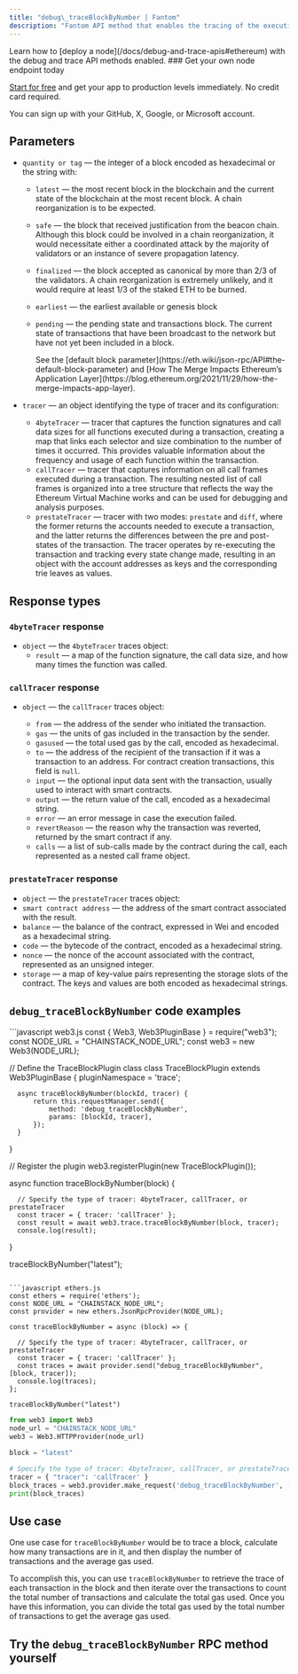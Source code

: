 ---
title: "debug\_traceBlockByNumber | Fantom"
description: "Fantom API method that enables the tracing of the execution of a specific block using its number. This method can be used to troubleshoot and analyze smart contracts and transactions on the BNB blockchain. It provides an in-depth trace of the block execution, with details on all the interactions, such as transactions and calls, that took place."
---

<Info>
  Learn how to [deploy a node](/docs/debug-and-trace-apis#ethereum) with the debug and trace API methods enabled.
</Info>

<Check>
  ### Get your own node endpoint today

  [Start for free](https://console.chainstack.com/) and get your app to production levels immediately. No credit card required.

  You can sign up with your GitHub, X, Google, or Microsoft account.
</Check>

## Parameters

* `quantity or tag` — the integer of a block encoded as hexadecimal or the string with:

  * `latest` — the most recent block in the blockchain and the current state of the blockchain at the most recent block. A chain reorganization is to be expected.

  * `safe` — the block that received justification from the beacon chain. Although this block could be involved in a chain reorganization, it would necessitate either a coordinated attack by the majority of validators or an instance of severe propagation latency.

  * `finalized` — the block accepted as canonical by more than 2/3 of the validators. A chain reorganization is extremely unlikely, and it would require at least 1/3 of the staked ETH to be burned.

  * `earliest` — the earliest available or genesis block

  * `pending` — the pending state and transactions block. The current state of transactions that have been broadcast to the network but have not yet been included in a block.

    <Info>
      See the [default block parameter](https://eth.wiki/json-rpc/API#the-default-block-parameter) and [How The Merge Impacts Ethereum’s Application Layer](https://blog.ethereum.org/2021/11/29/how-the-merge-impacts-app-layer).
    </Info>

* `tracer` — an object identifying the type of tracer and its configuration:

  * `4byteTracer` — tracer that captures the function signatures and call data sizes for all functions executed during a transaction, creating a map that links each selector and size combination to the number of times it occurred. This provides valuable information about the frequency and usage of each function within the transaction.
  * `callTracer` — tracer that captures information on all call frames executed during a transaction. The resulting nested list of call frames is organized into a tree structure that reflects the way the Ethereum Virtual Machine works and can be used for debugging and analysis purposes.
  * `prestateTracer` — tracer with two modes: `prestate` and `diff`, where the former returns the accounts needed to execute a transaction, and the latter returns the differences between the pre and post-states of the transaction. The tracer operates by re-executing the transaction and tracking every state change made, resulting in an object with the account addresses as keys and the corresponding trie leaves as values.

## Response types

### `4byteTracer` response

* `object` — the `4byteTracer` traces object:
  * `result` — a map of the function signature, the call data size, and how many times the function was called.

### `callTracer` response

* `object` — the `callTracer` traces object:

  * `from` — the address of the sender who initiated the transaction.
  * `gas` — the units of gas included in the transaction by the sender.
  * `gasused` — the total used gas by the call, encoded as hexadecimal.
  * `to` — the address of the recipient of the transaction if it was a transaction to an address. For contract creation transactions, this field is `null`.
  * `input` — the optional input data sent with the transaction, usually used to interact with smart contracts.
  * `output` — the return value of the call, encoded as a hexadecimal string.
  * `error` — an error message in case the execution failed.
  * `revertReason` — the reason why the transaction was reverted, returned by the smart contract if any.
  * `calls` — a list of sub-calls made by the contract during the call, each represented as a nested call frame object.

### `prestateTracer` response

* `object` — the `prestateTracer` traces object:
* `smart contract address` — the address of the smart contract associated with the result.
* `balance` — the balance of the contract, expressed in Wei and encoded as a hexadecimal string.
* `code` — the bytecode of the contract, encoded as a hexadecimal string.
* `nonce` — the nonce of the account associated with the contract, represented as an unsigned integer.
* `storage` — a map of key-value pairs representing the storage slots of the contract. The keys and values are both encoded as hexadecimal strings.

## `debug_traceBlockByNumber` code examples

<CodeGroup>
  ```javascript web3.js
  const { Web3, Web3PluginBase } = require("web3");
  const NODE_URL = "CHAINSTACK_NODE_URL";
  const web3 = new Web3(NODE_URL);

  // Define the TraceBlockPlugin class
  class TraceBlockPlugin extends Web3PluginBase {
      pluginNamespace = 'trace';

      async traceBlockByNumber(blockId, tracer) {
          return this.requestManager.send({
              method: 'debug_traceBlockByNumber',
              params: [blockId, tracer],
          });
      }
  }

  // Register the plugin
  web3.registerPlugin(new TraceBlockPlugin());

  async function traceBlockByNumber(block) {

      // Specify the type of tracer: 4byteTracer, callTracer, or prestateTracer
      const tracer = { tracer: 'callTracer' };
      const result = await web3.trace.traceBlockByNumber(block, tracer);
      console.log(result);
  }

  traceBlockByNumber("latest");
  ```

  ```javascript ethers.js
  const ethers = require('ethers');
  const NODE_URL = "CHAINSTACK_NODE_URL";
  const provider = new ethers.JsonRpcProvider(NODE_URL);

  const traceBlockByNumber = async (block) => {

    // Specify the type of tracer: 4byteTracer, callTracer, or prestateTracer
    const tracer = { tracer: 'callTracer' };
    const traces = await provider.send("debug_traceBlockByNumber", [block, tracer]);
    console.log(traces);
  };

  traceBlockByNumber("latest")
  ```

  ```python web3.py
  from web3 import Web3
  node_url = "CHAINSTACK_NODE_URL"
  web3 = Web3.HTTPProvider(node_url)

  block = "latest"

  # Specify the type of tracer: 4byteTracer, callTracer, or prestateTracer
  tracer = { "tracer": 'callTracer' }
  block_traces = web3.provider.make_request('debug_traceBlockByNumber', [block, tracer])
  print(block_traces)
  ```
</CodeGroup>

## Use case

One use case for `traceBlockByNumber` would be to trace a block, calculate how many transactions are in it, and then display the number of transactions and the average gas used.

To accomplish this, you can use `traceBlockByNumber` to retrieve the trace of each transaction in the block and then iterate over the transactions to count the total number of transactions and calculate the total gas used. Once you have this information, you can divide the total gas used by the total number of transactions to get the average gas used.

## Try the `debug_traceBlockByNumber` RPC method yourself
